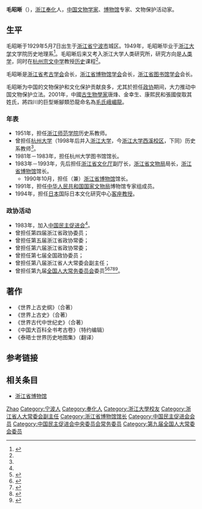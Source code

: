 '''毛昭晰'''（{{bd|1929年|5月7日|||catIdx=M毛}}），[[浙江省|浙江]][[奉化区|奉化]]人，[[中华人民共和国|中国]][[文物学家|文物学家]]、[[博物馆|博物馆]]专家、文物保护活动家。

== 生平 ==
毛昭晰于1929年5月7日出生于[[浙江省|浙江省]][[宁波市|宁波市]]城区。1949年，毛昭晰毕业于[[浙江大学|浙江大学]]文学院历史地理系<ref name="毛昭晰 简历">{{cite web |url=http://rwsk.zju.edu.cn/shi_jt.asp?id=76 |title=名师掠影——毛昭晰 |format=asp |publisher=浙江大学社会科学研究院 |accessdate=2010年10月2日 |language=zh }}{{dead link|date=2018年3月 |bot=InternetArchiveBot |fix-attempted=yes }}</ref>。毛昭晰后来又考入浙江大学人类研究所，研究方向是[[人类学|人类学]]，同时在[[杭州宗文中学|杭州宗文中学]]教授[[历史|历史]]课程<ref name="毛昭晰 简历"/>。

毛昭晰是[[浙江省考古学会|浙江省考古学会]]会长，[[浙江省博物馆学会|浙江省博物馆学会]]会长，[[浙江省图书馆学会|浙江省图书馆学会]]会长。

毛昭晰为中国的文物保护和文化保护贡献良多，尤其於担任[[政协|政协]]期间，大力推动中国文物保护立法。2001年，中國[[古生物學家|古生物學家]]唐烽、金幸生、康熙民和張國俊取其姓氏，將四川的巨型蜥腳類恐龍命名為[[毛氏峨嵋龍|毛氏峨嵋龍]]。

===年表===
* 1951年，担任[[浙江师范学院|浙江师范学院]]历史系教师。
* 曾担任[[杭州大学|杭州大学]]（1998年后并入[[浙江大学|浙江大学]]，今[[浙江大学西溪校区|浙江大学西溪校区]]，下同）历史系教师<ref name="毛昭晰 简历"/>。
* 1981年－1983年，担任杭州大学图书馆馆长。
* 1983年－1993年，先后担任[[浙江省文化厅|浙江省文化厅]]副厅长，[[浙江省文物局|浙江省文物局]]局长，[[浙江省博物馆|浙江省博物馆]]馆长。
** 1990年10月，担任（兼）[[浙江省博物馆|浙江省博物馆]]馆长。
* 1991年，担任[[中华人民共和国|中华人民共和国]][[国家文物局|国家文物局]]博物馆专家组成员。
* 1994年，担任[[日本|日本]]国际日本文化研究中心[[客座教授|客座教授]]。

===政协活动===
* 1983年，加入[[中国民主促进会|中国民主促进会]]<ref name="毛昭晰 简历"/>。
* 曾担任第四届浙江省政协委员；
* 曾担任第五届浙江省政协常委；
* 曾担任第六届浙江省政协常委；
* 曾担任第七届全国政协委员；
* 曾担任第八届浙江省人大常委会副主任；
* 曾担任第九届[[全国人大常务委员会|全国人大常务委员会]]委员<ref name="毛昭晰 九届政协">{{cite web |url=http://news.sohu.com/93/41/news207054193.shtml |title=两会特写：“反黑”代表毛昭晰光荣卸任 |format=shtml |publisher=[[中国青年报|中国青年报]] |accessdate=2010年10月2日 |language=zh |archive-date=2015年10月18日 |archive-url=https://web.archive.org/web/20151018001316/http://news.sohu.com/93/41/news207054193.shtml |dead-url=no }}</ref><ref>{{Cite book|title=新中国50年 中|last=韩泰华主编|publisher=北京：[[红旗出版社|红旗出版社]]|year=1999.11|isbn=7-5051-0423-3|pages=897}}</ref><ref>{{Cite book|title=第九届全国人民代表大会及其常务委员会会议大事记 1998．3-2003．2|last=全国人大常委会办公厅秘书一局编|publisher=北京：[[中国民主法制出版社|中国民主法制出版社]]|year=2004.01|isbn=7-80078-793-1|pages=405}}</ref><ref>{{Cite book|title=中华人民共和国年鉴 1998 总第18期|last=中华人民共和国年鉴编辑部编辑|publisher=[[中国年鉴社|中国年鉴社]]|year=1999.01|isbn=7-80056-903-9|pages=41}}</ref><ref>{{Cite book|title=中华人民共和国通鉴|last=龙德，蔡翔主编|publisher=沈阳：[[辽宁人民出版社|辽宁人民出版社]]|year=2000.12|isbn=7-205-04473-1|pages=1832}}</ref>。


== 著作 ==
* 《世界上古史纲》（合著）
* 《世界上古史》（合著）
* 《世界古代中世纪史》（合著）
* 《中国大百科全书考古卷》（特约编辑）
* 《泰晤士世界历史地图集》（翻译）

== 参考链接 ==
{{reflist}}

== 相关条目 ==
* [[浙江省博物馆|浙江省博物馆]]

{{中国民主促进会第七届中央委员会}}
{{中国民主促进会第八届中央委员会}}
{{中国民主促进会第九届中央委员会}}

{{Authority control}}
{{DEFAULTSORT:Mao毛}}
[[Category:毛姓|Zhao]]
[[Category:宁波人|Category:宁波人]]
[[Category:奉化人|Category:奉化人]]
[[Category:浙江大學校友|Category:浙江大學校友]]
[[Category:浙江省人大常委会副主任|Category:浙江省人大常委会副主任]]
[[Category:浙江省博物馆馆长|Category:浙江省博物馆馆长]]
[[Category:中国民主促进会会员|Category:中国民主促进会会员]]
[[Category:中国民主促进会中央委员会常务委员|Category:中国民主促进会中央委员会常务委员]]
[[Category:第九届全国人大常委会委员|Category:第九届全国人大常委会委员]]
